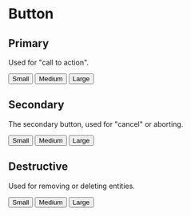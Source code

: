 
<Meta title="MDX|Button" component={Button} />

# Button

## Primary

Used for "call to action".

<Preview>
  <div>
    <Button variant="primary" size="sm" renderAs="button" style={{ margin: '5px' }}>
      Small
    </Button>
    <Button variant="primary" size="md" renderAs="button" style={{ margin: '5px' }}>
      Medium
    </Button>
    <Button variant="primary" size="lg" renderAs="button" style={{ margin: '5px' }}>
      Large
    </Button>
  </div>
</Preview>

## Secondary

The secondary button, used for "cancel" or aborting.

<Preview>
  <div>
    <Button variant="secondary" size="sm" renderAs="button" style={{ margin: '5px' }}>
      Small
    </Button>
    <Button variant="secondary" size="md" renderAs="button" style={{ margin: '5px' }}>
      Medium
    </Button>
    <Button variant="secondary" size="lg" renderAs="button" style={{ margin: '5px' }}>
      Large
    </Button>
  </div>
</Preview>

## Destructive

Used for removing or deleting entities.

<Preview>
  <div>
    <Button variant="destructive" size="sm" renderAs="button" style={{ margin: '5px' }}>
      Small
    </Button>
    <Button variant="destructive" size="md" renderAs="button" style={{ margin: '5px' }}>
      Medium
    </Button>
    <Button variant="destructive" size="lg" renderAs="button" style={{ margin: '5px' }}>
      Large
    </Button>
  </div>
</Preview>


<Props of={Button} />
